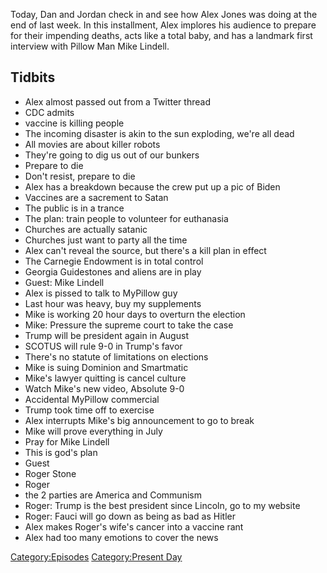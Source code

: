 {{DEFAULTSORT:
    #_EPISODE_0565:June 10, 2021
}}{{Episode
    | title           = June 10, 2021
    | caption         = Listen to this episode on [https://knowledgefight.libsyn.com/565-june-10-2021 Libsyn] [https://open.spotify.com/episode/4ISqL7y2FsJAe4uZKPovWL Spotify], Read the [[Transcript/565: June 10, 2021|Unofficial Transcript]]
    | episodeNumber   = 565
    | length          = 01:29:23
    | airDate         = June 14, 2021
    | coverageDate    = June 10, 2021
    | episodeType     = [[:Category:Present Day|Present Day]]
    | appearance      = [[Mike Lindell]], [[Roger Stone]], [[Anthony Fauci]]
    | oocDrop         = My testicles are superstars
    | previousEpisode = [[564: May 15-20, 2003]]
    | nextEpisode     = [[566: May 21, 2003]]
}}

{{Stub}}

Today, Dan and Jordan check in and see how Alex Jones was doing at the end of last week. In this installment, Alex implores his audience to prepare for their impending deaths, acts like a total baby, and has a landmark first interview with Pillow Man Mike Lindell.

==Tidbits==

*Alex almost passed out from a Twitter thread
*CDC admits
*vaccine is killing people
*The incoming disaster is akin to the sun exploding, we're all dead
*All movies are about killer robots
*They're going to dig us out of our bunkers
*Prepare to die
*Don't resist, prepare to die
*Alex has a breakdown because the crew put up a pic of Biden
*Vaccines are a sacrement to Satan
*The public is in a trance
*The plan: train people to volunteer for euthanasia
*Churches are actually satanic
*Churches just want to party all the time
*Alex can't reveal the source, but there's a kill plan in effect
*The Carnegie Endowment is in total control
*Georgia Guidestones and aliens are in play
*Guest: Mike Lindell
*Alex is pissed to talk to MyPillow guy
*Last hour was heavy, buy my supplements
*Mike is working 20 hour days to overturn the election
*Mike: Pressure the supreme court to take the case
*Trump will be president again in August
*SCOTUS will rule 9-0 in Trump's favor
*There's no statute of limitations on elections
*Mike is suing Dominion and Smartmatic
*Mike's lawyer quitting is cancel culture
*Watch Mike's new video, Absolute 9-0
*Accidental MyPillow commercial
*Trump took time off to exercise
*Alex interrupts Mike's big announcement to go to break
*Mike will prove everything in July
*Pray for Mike Lindell
*This is god's plan
*Guest
*Roger Stone
*Roger
*the 2 parties are America and Communism
*Roger: Trump is the best president since Lincoln, go to my website
*Roger: Fauci will go down as being as bad as Hitler
*Alex makes Roger's wife's cancer into a vaccine rant
*Alex had too many emotions to cover the news

[[Category:Episodes]]
[[Category:Present Day]]
